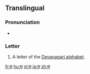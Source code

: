 {{Devanagari character info|hex=925|name=DEVANAGARI LETTER THA|image=[[File:Deva-थ-order.gif|100px]]}}
==Translingual==

===Pronunciation===
* {{IPA|/t̪ʰə/|lang=mul}}

===Letter===
{{mul-Deva|tha}}

# A letter of the [[Devanagari alphabet]].

[[fr:थ]]
[[hu:थ]]
[[nl:थ]]
[[ja:थ]]
[[zh:थ]]